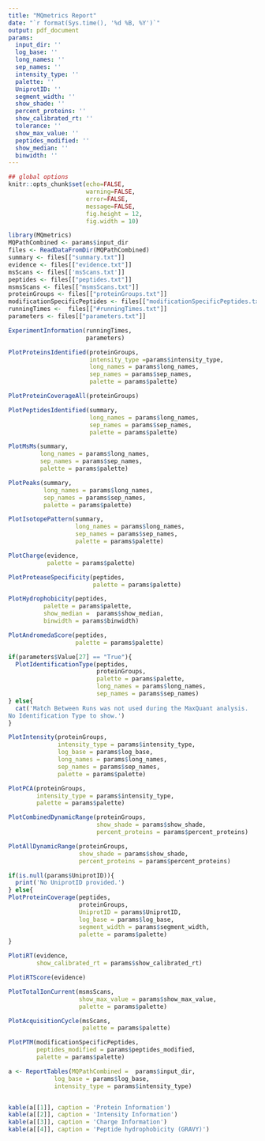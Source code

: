 ```yaml
---
title: "MQmetrics Report"
date: "`r format(Sys.time(), '%d %B, %Y')`"
output: pdf_document
params:
  input_dir: ''
  log_base: ''
  long_names: ''
  sep_names: ''
  intensity_type: ''
  palette: ''
  UniprotID: ''
  segment_width: ''
  show_shade: ''
  percent_proteins: ''
  show_calibrated_rt: ''
  tolerance: ''
  show_max_value: ''
  peptides_modified: ''
  show_median: ''
  binwidth: ''
---
```


```r
## global options
knitr::opts_chunk$set(echo=FALSE,
                      warning=FALSE,
                      error=FALSE,
                      message=FALSE, 
                      fig.height = 12,
                      fig.width = 10)
```

```r
library(MQmetrics)
MQPathCombined <- params$input_dir
files <- ReadDataFromDir(MQPathCombined) 
summary <- files[["summary.txt"]]
evidence <- files[["evidence.txt"]]
msScans <- files[['msScans.txt']]
peptides <- files[["peptides.txt"]]
msmsScans <- files[["msmsScans.txt"]]
proteinGroups <- files[["proteinGroups.txt"]]
modificationSpecificPeptides <- files[["modificationSpecificPeptides.txt"]]
runningTimes <-  files[["#runningTimes.txt"]]
parameters <- files[["parameters.txt"]]
```



```r
ExperimentInformation(runningTimes, 
                      parameters) 
```

\newpage

```r
PlotProteinsIdentified(proteinGroups,
                       intensity_type =params$intensity_type,
                       long_names = params$long_names, 
                       sep_names = params$sep_names, 
                       palette = params$palette)
```

\newpage
```r
PlotProteinCoverageAll(proteinGroups)

```

\newpage
```r
PlotPeptidesIdentified(summary, 
                       long_names = params$long_names, 
                       sep_names = params$sep_names, 
                       palette = params$palette)
```



\newpage
```r
PlotMsMs(summary,
         long_names = params$long_names, 
         sep_names = params$sep_names, 
         palette = params$palette)
```


\newpage
```r
PlotPeaks(summary, 
          long_names = params$long_names, 
          sep_names = params$sep_names, 
          palette = params$palette)
```


\newpage
```r
PlotIsotopePattern(summary,
                   long_names = params$long_names, 
                   sep_names = params$sep_names, 
                   palette = params$palette)
```


\newpage
```r
PlotCharge(evidence, 
           palette = params$palette)
```

\newpage
```r
PlotProteaseSpecificity(peptides, 
                        palette = params$palette)
```


\newpage
```r
PlotHydrophobicity(peptides,
          palette = params$palette,
          show_median =  params$show_median,
          binwidth = params$binwidth)
```

\newpage
```r
PlotAndromedaScore(peptides, 
                   palette = params$palette)
```


\newpage
```r
if(parameters$Value[27] == "True"){
  PlotIdentificationType(peptides, 
                         proteinGroups,
                         palette = params$palette,
                         long_names = params$long_names, 
                         sep_names = params$sep_names)  
} else{
  cat('Match Between Runs was not used during the MaxQuant analysis.
No Identification Type to show.')
}
```



\newpage
```r
PlotIntensity(proteinGroups, 
              intensity_type = params$intensity_type, 
              log_base = params$log_base, 
              long_names = params$long_names, 
              sep_names = params$sep_names,
              palette = params$palette)
```
\newpage

```r
PlotPCA(proteinGroups,
        intensity_type = params$intensity_type,
        palette = params$palette)
```

\newpage
```r
PlotCombinedDynamicRange(proteinGroups,
                         show_shade = params$show_shade, 
                         percent_proteins = params$percent_proteins) 
```
\newpage
```r
PlotAllDynamicRange(proteinGroups,
                    show_shade = params$show_shade, 
                    percent_proteins = params$percent_proteins)
```

\newpage

```r
if(is.null(params$UniprotID)){
  print('No UniprotID provided.')
} else{
PlotProteinCoverage(peptides, 
                    proteinGroups, 
                    UniprotID = params$UniprotID, 
                    log_base = params$log_base,
                    segment_width = params$segment_width,
                    palette = params$palette)
}
```



\newpage
```r
PlotiRT(evidence, 
        show_calibrated_rt = params$show_calibrated_rt)
```
\newpage

```r
PlotiRTScore(evidence)
```



\newpage
```r
PlotTotalIonCurrent(msmsScans,
                    show_max_value = params$show_max_value,
                    palette = params$palette)
```


\newpage
```r
PlotAcquisitionCycle(msScans, 
                     palette = params$palette)
```

\newpage
```r
PlotPTM(modificationSpecificPeptides, 
        peptides_modified = params$peptides_modified,
        palette = params$palette)
```

\newpage
```r
a <- ReportTables(MQPathCombined =  params$input_dir,
             log_base = params$log_base,
             intensity_type = params$intensity_type)


kable(a[[1]], caption = 'Protein Information')
kable(a[[2]], caption = 'Intensity Information')
kable(a[[3]], caption = 'Charge Information')
kable(a[[4]], caption = 'Peptide hydrophobicity (GRAVY)')

```
